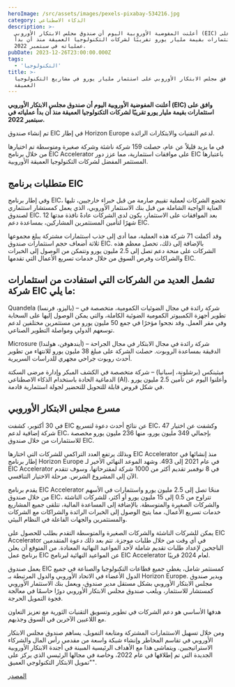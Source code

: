 ```yaml
---
heroImage: /src/assets/images/pexels-pixabay-534216.jpg
category: الذكاء الاصطناعي
description: >-
  أعلنت المفوضية الأوروبية اليوم أن صندوق مجلس الابتكار الأوروبي (EIC) وافق على
  استثمارات بقيمة مليار يورو تقريبًا لشركات التكنولوجيا العميقة منذ أن بدأ
  عملياته في سبتمبر 2022.
pubDate: 2023-12-26T23:00:00.000Z
tags:
  - 'التكنولوجيا'
title: >-
  وافق مجلس الابتكار الأوروبي على استثمار مليار يورو في مشاريع التكنولوجيا
  العميقة
---
```


**أعلنت المفوضية الأوروبية اليوم أن صندوق مجلس الابتكار الأوروبي (EIC) وافق على استثمارات بقيمة مليار يورو تقريبًا لشركات التكنولوجيا العميقة منذ أن بدأ عملياته في سبتمبر 2022.**

تم إنشاء صندوق EIC في إطار Horizon Europe لدعم التقنيات والابتكارات الرائدة.

في ما يزيد قليلاً عن عام، حصلت 159 شركة ناشئة وشركة صغيرة ومتوسطة تم اختيارها من خلال برنامج EIC Accelerator على موافقات استثمارية، مما عزز دور EIC باعتبارها المستثمر المفضل لشركات التكنولوجيا العميقة الأوروبية.

## متطلبات برنامج EIC

وفي إطار برنامج EIC، تخضع الشركات لعملية تقييم صارمة من قبل خبراء خارجيين، تليها العناية الواجبة الشاملة من قبل بنك الاستثمار الأوروبي، الذي يعمل كمستشار استثماري لصندوق EIC. بعد الموافقات على الاستثمار، يكون لدى الشركات عادةً نافذة مدتها 12 شهرًا لتأمين المستثمرين المشاركين، بمساعدة دعم EIC.

وقد أكملت 71 شركة هذه العملية، مما أدى إلى جذب استثمارات مشتركة يبلغ مجموعها ثلاثة أضعاف حجم استثمارات صندوق EIC. بالإضافة إلى ذلك، تحصل معظم هذه الشركات على منحة دعم تصل إلى 2.5 مليون يورو وتتمكن من الوصول إلى الخبرات والشراكات وفرص السوق من خلال خدمات تسريع الأعمال التي تقدمها EIC.

## تشمل العديد من الشركات التي استفادت من استثمارات شركة EIC ما يلي:

Quandela (باليزو، فرنسا) – شركة رائدة في مجال الضوئيات الكمومية، متخصصة في تطوير أجهزة الكمبيوتر الكمومية الضوئية الكاملة، والتي يمكن الوصول إليها على السحابة وفي مقر العمل. وقد نجحوا مؤخرًا في جمع 50 مليون يورو من مستثمرين مختلفين لدعم توسعهم الدولي ومواصلة التطوير الصناعي.

Microsure (أيندهوفن، هولندا) – شركة رائدة في مجال الابتكار في مجال الجراحة الدقيقة بمساعدة الروبوت. حصلت الشركة على مبلغ 38 مليون يورو للانتهاء من تطوير أحدث روبوت جراحي مجهري للدراسات السريرية.

ميثينكس (برشلونة، إسبانيا) – شركة متخصصة في الكشف المبكر وإدارة مرضى السكتة الدماغية الحادة باستخدام الذكاء الاصطناعي (AI). وأعلنوا اليوم عن تأمين 2.5 مليون يورو في شكل قروض قابلة للتحويل للتحضير لجولة استثمارية قادمة.

## مسرع مجلس الابتكار الأوروبي

في 30 أكتوبر، كشفت EIC عن نتائج أحدث دعوة لتسريع EIC، وكشفت عن اختيار 47 شركة إضافية لدعم EIC، بإجمالي 349 مليون يورو، منها 236 مليون يورو مخصصة للاستثمارات من خلال صندوق EIC.

وبذلك يرتفع العدد التراكمي للشركات التي اختارها EIC Accelerator منذ إنشائها في إطار برنامج Horizon Europe في عام 2021 إلى 493. وشهد الموعد النهائي الأخير لـ EIC Accelerator في 8 نوفمبر تقديم أكثر من 1000 شركة لمقترحاتها، وسوف تتقدم الآن إلى المشروع الشرس. مرحلة الاختيار التنافسي.

يقدم برنامج EIC Accelerator منحًا تصل إلى 2.5 مليون يورو واستثمارات في الأسهم من خلال صندوق EIC، تتراوح من 0.5 إلى 15 مليون يورو أو أكثر، للشركات الناشئة والشركات الصغيرة والمتوسطة. بالإضافة إلى المساعدة المالية، تتلقى جميع المشاريع خدمات تسريع الأعمال، مما يتيح الوصول إلى الخبرات الرائدة والشراكات مع الشركات والمستثمرين والجهات الفاعلة في النظام البيئي.

يمكن للشركات الناشئة والشركات الصغيرة والمتوسطة التقدم بطلب للحصول على EIC Accelerator في أي وقت من خلال طلبات موجزة. تتم بعد ذلك دعوة المتقدمين الناجحين لإعداد طلبات تقديم شاملة لأحد المواعيد النهائية المعتادة. من المتوقع أن يعلن برنامج عمل EIC عن المواعيد النهائية لبرنامج EIC Accelerator لعام 2024 قريبًا.

يعمل صندوق EIC كمستثمر شامل، يغطي جميع قطاعات التكنولوجيا والصناعة في جميع الدول الأعضاء في الاتحاد الأوروبي والدول المرتبطة بـ Horizon Europe. ويدير صندوق مجلس الابتكار الأوروبي بشكل مستقل مدير صندوق، ويعمل بنك الاستثمار الأوروبي كمستشار للاستثمار، ويلعب صندوق مجلس الابتكار الأوروبي دورًا حاسمًا في معالجة فجوة التمويل الحرجة.

هدفها الأساسي هو دعم الشركات في تطوير وتسويق التقنيات الثورية مع تعزيز التعاون مع اللاعبين الآخرين في السوق وجذبهم.

ومن خلال تسهيل الاستثمارات المشتركة ومتابعة التمويل، يساهم صندوق مجلس الابتكار الأوروبي في تقاسم المخاطر وإنشاء شبكة واسعة من مقدمي رأس المال والشركاء الاستراتيجيين. ويتماشى هذا مع الأهداف الرئيسية المبينة في أجندة الابتكار الأوروبية الجديدة التي تم إطلاقها في عام 2022، وخاصة في مجالها الرئيسي الذي يركز على "تمويل الابتكار التكنولوجي العميق".

[المصدر](https://www.openaccessgovernment.org/european-innovation-council-approves-e1-billion-in-deep-tech-venture-investments/170323/)
